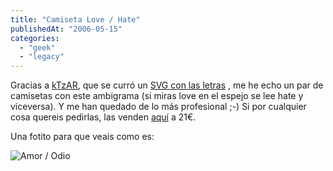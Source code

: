 ```yaml
---
title: "Camiseta Love / Hate"
publishedAt: "2006-05-15"
categories: 
  - "geek"
  - "legacy"
---
```


Gracias a [kTzAR](http://ktzar.com/index.php), que se curró un [SVG con las letras](http://ktzar.com/2006/svg-de-camiseta-love-hate) , me he echo un par de camisetas con este ambigrama (si miras love en el espejo se lee hate y viceversa). Y me han quedado de lo más profesional ;-) Si por cualquier cosa quereis pedirlas, las venden [aquí](http://www.madeindesign.com/designer-351-Rachel-Plefger.html) a 21€.

Una fotito para que veais como es:

![Amor / Odio](http://rick.jinlabs.com/i/cao1.jpg)
